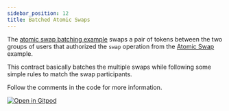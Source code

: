 ```yaml
---
sidebar_position: 12
title: Batched Atomic Swaps
---
```


The [atomic swap batching example] swaps a pair of tokens between the two groups
of users that authorized the `swap` operation from the [Atomic Swap] example. 

This contract basically batches the multiple swaps while following some simple
rules to match the swap participants.

Follow the comments in the code for more information.

[![Open in Gitpod](https://gitpod.io/button/open-in-gitpod.svg)][oigp]

[oigp]: https://gitpod.io/#https://github.com/stellar/soroban-examples/tree/v0.6.0

[Atomic Swap]: atomic-swap.mdx

[atomic swap batching example]: https://github.com/stellar/soroban-examples/tree/v0.6.0/atomic_multiswap